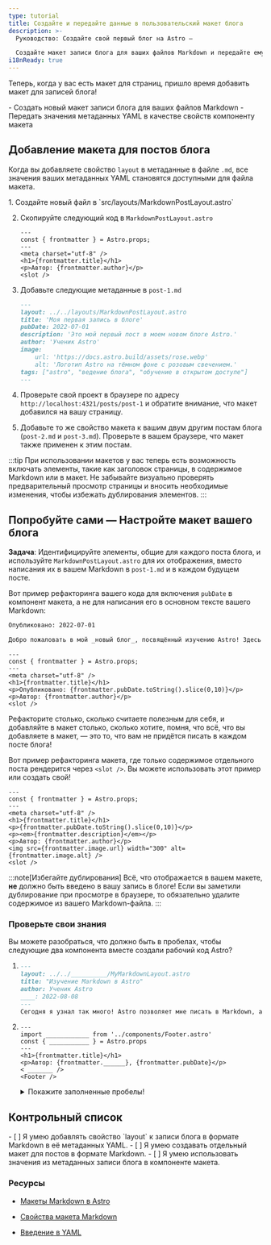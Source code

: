 ```yaml
---
type: tutorial
title: Создайте и передайте данные в пользовательский макет блога
description: >-
  Руководство: Создайте свой первый блог на Astro —

  Создайте макет записи блога для ваших файлов Markdown и передайте ему значения метаданных в качестве свойств
i18nReady: true
---
```



Теперь, когда у вас есть макет для страниц, пришло время добавить макет для записей блога!

<PreCheck>
  - Создать новый макет записи блога для ваших файлов Markdown
  - Передать значения метаданных YAML в качестве свойств компоненту макета
</PreCheck>

## Добавление макета для постов блога

Когда вы добавляете свойство `layout` в метаданные в файле `.md`, все значения ваших метаданных YAML становятся доступными для файла макета.

<Steps>
1. Создайте новый файл в `src/layouts/MarkdownPostLayout.astro`

2. Скопируйте следующий код в `MarkdownPostLayout.astro`

    ```astro title="src/layouts/MarkdownPostLayout.astro"
    ---
    const { frontmatter } = Astro.props;
    ---
    <meta charset="utf-8" />
    <h1>{frontmatter.title}</h1>
    <p>Автор: {frontmatter.author}</p>
    <slot />
    ```

3. Добавьте следующие метаданные в `post-1.md`

    ```markdown title="src/pages/posts/post-1.md" ins={2}
    ---
    layout: ../../layouts/MarkdownPostLayout.astro
    title: 'Моя первая запись в блоге'
    pubDate: 2022-07-01
    description: 'Это мой первый пост в моем новом блоге Astro.'
    author: 'Ученик Astro'
    image:
        url: 'https://docs.astro.build/assets/rose.webp'
        alt: 'Логотип Astro на тёмном фоне с розовым свечением.'
    tags: ["astro", "ведение блога", "обучение в открытом доступе"]
    ---
    ```

4. Проверьте свой проект в браузере по адресу `http://localhost:4321/posts/post-1` и обратите внимание, что макет добавился на вашу страницу.

5. Добавьте то же свойство макета к вашим двум другим постам блога (`post-2.md` и `post-3.md`). Проверьте в вашем браузере, что макет также применен к этим постам.
</Steps>

:::tip
При использовании макетов у вас теперь есть возможность включать элементы, такие как заголовок страницы, в содержимое Markdown или в макет. Не забывайте визуально проверять предварительный просмотр страницы и вносить необходимые изменения, чтобы избежать дублирования элементов.
:::

<Box icon="puzzle-piece">

## Попробуйте сами — Настройте макет вашего блога

**Задача**: Идентифицируйте элементы, общие для каждого поста блога, и используйте `MarkdownPostLayout.astro` для их отображения, вместо написания их в вашем Markdown в `post-1.md` и в каждом будущем посте.

Вот пример рефакторинга вашего кода для включения `pubDate` в компонент макета, а не для написания его в основном тексте вашего Markdown:

```markdown title="src/pages/posts/post-1.md" del={1}
Опубликовано: 2022-07-01

Добро пожаловать в мой _новый блог_, посвящённый изучению Astro! Здесь я поделюсь своим путём обучения, создавая новый сайт.
```

```astro title="src/layouts/MarkdownPostLayout.astro" ins={6}
---
const { frontmatter } = Astro.props;
---
<meta charset="utf-8" />
<h1>{frontmatter.title}</h1>
<p>Опубликовано: {frontmatter.pubDate.toString().slice(0,10)}</p>
<p>Автор: {frontmatter.author}</p>
<slot />
```

Рефакторите столько, сколько считаете полезным для себя, и добавляйте в макет столько, сколько хотите, помня, что всё, что вы добавляете в макет, — это то, что вам не придётся писать в каждом посте блога!

Вот пример рефакторинга макета, где только содержимое отдельного поста рендерится через `<slot />`. Вы можете использовать этот пример или создать свой!

```astro title="src/layouts/MarkdownPostLayout.astro"
---
const { frontmatter } = Astro.props;
---
<meta charset="utf-8" />
<h1>{frontmatter.title}</h1>
<p>{frontmatter.pubDate.toString().slice(0,10)}</p>
<p><em>{frontmatter.description}</em></p>
<p>Автор: {frontmatter.author}</p>
<img src={frontmatter.image.url} width="300" alt={frontmatter.image.alt} />
<slot />
```
</Box>

:::note[Избегайте дублирования]
Всё, что отображается в вашем макете, **не** должно быть введено в вашу запись в блоге! Если вы заметили дублирование при просмотре в браузере, то обязательно удалите содержимое из вашего Markdown-файла.
:::


<Box icon="question-mark">

### Проверьте свои знания

Вы можете разобраться, что должно быть в пробелах, чтобы следующие два компонента вместе создали рабочий код Astro?

1.  ```markdown title="src/pages/posts/learning-astro.md"
    ---
    layout: ../../__________/MyMarkdownLayout.astro
    title: "Изучение Markdown в Astro"
    author: Ученик Astro
    ____: 2022-08-08
    ---
    Сегодня я узнал так много! Astro позволяет мне писать в Markdown, а также использовать переменные из метаданных. Я даже могу получить доступ к этим значениям в компоненте макета Astro.
    ```

2.  ```astro title="src/layouts/MyMarkdownLayout.astro"
    ---
    import ____________ from '../components/Footer.astro'
    const { ___________ } = Astro.props
    ---
    <h1>{frontmatter.title}</h1>
    <p>Автор: {frontmatter.______}, {frontmatter.pubDate}</p>
    < _______ />
    <Footer />
    ```
    <details>
        <summary>Покажите заполненные пробелы!</summary>

        1.  ```markdown title="src/pages/posts/learning-astro.md" "layouts" "pubDate"
            ---
            layout: ../../layouts/MyMarkdownLayout.astro
            title: "Изучение Markdown в Astro"
            author: Ученик Astro
            pubDate: 2022-08-08
            ---
            Сегодня я узнал так много! Astro позволяет мне писать в Markdown, а также использовать переменные из метаданных. Я даже могу получить доступ к этим значениям в компоненте макета Astro.
            ```

        2.  ```astro title="src/layouts/MyMarkdownLayout.astro" " Footer " " frontmatter " "author" "slot"
            ---
            import Footer from '../components/Footer.astro'
            const { frontmatter } = Astro.props
            ---
            <h1>{frontmatter.title}</h1>
            <p>Автор: {frontmatter.author}, {frontmatter.pubDate}</p>
            <slot />
            <Footer />
            ```
    </details>
</Box>

<Box icon="check-list">

## Контрольный список

<Checklist>
- [ ] Я умею добавлять свойство `layout` к записи блога в формате Markdown в её метаданных YAML.
- [ ] Я умею создавать отдельный макет для постов в формате Markdown.
- [ ] Я умею использовать значения из метаданных записи блога в компоненте макета.
</Checklist>

</Box>

### Ресурсы

- [Макеты Markdown в Astro](/ru/guides/markdown-content/#frontmatter-layout-property)

- [Свойства макета Markdown](/ru/basics/layouts/#свойства-макета-markdown)

- [Введение в YAML](https://dev.to/paulasantamaria/introduction-to-yaml-125f) <Badge class="neutral-badge" text="внешняя ссылка" />
